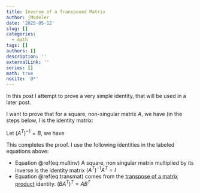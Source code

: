 ```yaml
---
title: Inverse of a Transposed Matrix
author: jModeler
date: '2025-05-12'
slug: []
categories:
  - math
tags: []
authors: []
description: ''
externalLink: ''
series: []
math: true
nocite: '@*'
---
```


In this post I attempt to prove a very simple identity, that will be used in a later post.

I want to prove that for a square, non-singular matrix $A$, we have (in the steps below, $I$ is the identity matrix:

\begin{align}
(A^T)^{-1} = (A^{-1})^{T}
\end{align}

Let $(A^T)^{-1} = B$, we have
\begin{align}
(A^T)^{-1} & = B \\
\implies (A^T)^{-1} A^T & = B A^T \\
\implies I & = B A^T  (\#eq:multinv)  \\
\implies I^T & = (BA^T)^T \\
\implies I & = AB^T (\#eq:transmat) \\
\implies A^{-1}I & = A^{-1}AB^T \\
\implies A^{-1} & = B^T \\
\implies (A^{-1})^T & = (B^T)^T \\
\implies (A^{-1})^T & = B \\
\implies (A^{-1})^T & = B = (A^T)^{-1}
\end{align}

This completes the proof. I use the following identities in the labeled equations above:

- Equation \@ref(eq:multinv) A square, non singular matrix multiplied by its inverse is the identity matrix $(A^T)^{-1} A^T  = I$
- Equation \@ref(eq:transmat) comes from the [transpose of a matrix product](https://en.wikipedia.org/wiki/Transpose#Products) identity. $(BA^T)^T = AB^T$